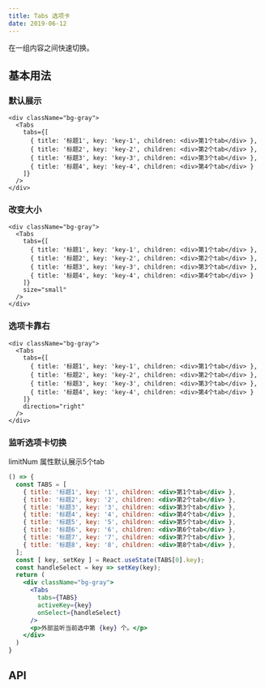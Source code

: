 ```yaml
---
title: Tabs 选项卡
date: 2019-06-12
---
```

在一组内容之间快速切换。

## 基本用法

### 默认展示
```
<div className="bg-gray">
  <Tabs
    tabs={[
      { title: '标题1', key: 'key-1', children: <div>第1个tab</div> },
      { title: '标题2', key: 'key-2', children: <div>第2个tab</div> },
      { title: '标题3', key: 'key-3', children: <div>第3个tab</div> },
      { title: '标题4', key: 'key-4', children: <div>第4个tab</div> }
    ]}
  />
</div>
```

### 改变大小
```
<div className="bg-gray">
  <Tabs
    tabs={[
      { title: '标题1', key: 'key-1', children: <div>第1个tab</div> },
      { title: '标题2', key: 'key-2', children: <div>第2个tab</div> },
      { title: '标题3', key: 'key-3', children: <div>第3个tab</div> },
      { title: '标题4', key: 'key-4', children: <div>第4个tab</div> }
    ]}
    size="small"
  />
</div>
```

### 选项卡靠右
```
<div className="bg-gray">
  <Tabs
    tabs={[
      { title: '标题1', key: 'key-1', children: <div>第1个tab</div> },
      { title: '标题2', key: 'key-2', children: <div>第2个tab</div> },
      { title: '标题3', key: 'key-3', children: <div>第3个tab</div> },
      { title: '标题4', key: 'key-4', children: <div>第4个tab</div> }
    ]}
    direction="right"
  />
</div>
```

### 监听选项卡切换
limitNum 属性默认展示5个tab
```jsx
() => {
  const TABS = [
    { title: '标题1', key: '1', children: <div>第1个tab</div> },
    { title: '标题2', key: '2', children: <div>第2个tab</div> },
    { title: '标题3', key: '3', children: <div>第3个tab</div> },
    { title: '标题4', key: '4', children: <div>第4个tab</div> },
    { title: '标题5', key: '5', children: <div>第5个tab</div> },
    { title: '标题6', key: '6', children: <div>第6个tab</div> },
    { title: '标题7', key: '7', children: <div>第7个tab</div> },
    { title: '标题8', key: '8', children: <div>第8个tab</div> },
  ];
  const [ key, setKey ] = React.useState(TABS[0].key);
  const handleSelect = key => setKey(key);
  return (
    <div className="bg-gray">
      <Tabs
        tabs={TABS}
        activeKey={key}
        onSelect={handleSelect}
      />
      <p>外部监听当前选中第 {key} 个。</p>
    </div>
  )
}
```

## API


